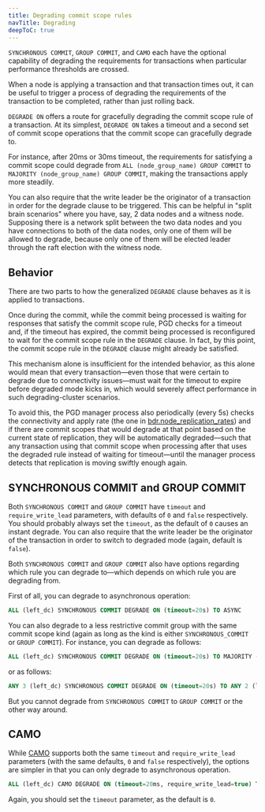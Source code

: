 ```yaml
---
title: Degrading commit scope rules
navTitle: Degrading
deepToC: true
---
```


`SYNCHRONOUS COMMIT`, `GROUP COMMIT`, and `CAMO` each have the optional capability of degrading the requirements for transactions when particular performance thresholds are crossed.

When a node is applying a transaction and that transaction times out, it can be useful to trigger a process of degrading the requirements of the transaction to be completed, rather than just rolling back. 

`DEGRADE ON` offers a route for gracefully degrading the commit scope rule of a transaction. At its simplest, `DEGRADE ON` takes a timeout and a second set of commit scope operations that the commit scope can gracefully degrade to. 

For instance, after 20ms or 30ms timeout, the requirements for satisfying a commit scope could degrade from `ALL (node_group_name) GROUP COMMIT` to `MAJORITY (node_group_name) GROUP COMMIT`, making the transactions apply more steadily.

You can also require that the write leader be the originator of a transaction in order for the degrade clause to be triggered. This can be helpful in "split brain scenarios" where you have, say, 2 data nodes and a witness node. Supposing there is a network split between the two data nodes and you have connections to both of the data nodes, only one of them will be allowed to degrade, because only one of them will be elected leader through the raft election with the witness node.

## Behavior

There are two parts to how the generalized `DEGRADE` clause behaves as it is applied to transactions. 

Once during the commit, while the commit being processed is waiting for responses that satisfy the commit scope rule, PGD checks for a timeout and, if the timeout has expired, the commit being processed is reconfigured to wait for the commit scope rule in the `DEGRADE` clause. In fact, by this point, the commit scope rule in the `DEGRADE` clause might already be satisfied.

This mechanism alone is insufficient for the intended behavior, as this alone would mean that every transaction—even those that were certain to degrade due to connectivity issues—must wait for the timeout to expire before degraded mode kicks in, which would severely affect performance in such degrading-cluster scenarios.

To avoid this, the PGD manager process also periodically (every 5s) checks the connectivity and apply rate (the one in [bdr.node_replication_rates](/pgd/5.7/reference/catalogs-visible/#bdrnode_replication_rates)) and if there are commit scopes that would degrade at that point based on the current state of replication, they will be automatically degraded—such that any transaction using that commit scope when processing after that uses the degraded rule instead of waiting for timeout—until the manager process detects that replication is moving swiftly enough again.

## SYNCHRONOUS COMMIT and GROUP COMMIT 

Both `SYNCHRONOUS COMMIT` and `GROUP COMMIT` have `timeout` and `require_write_lead` parameters, with defaults of `0` and `false` respectively. You should probably always set the `timeout`, as the default of `0` causes an instant degrade. You can also require that the write leader be the originator of the transaction in order to switch to degraded mode (again, default is `false`).

Both `SYNCHRONOUS COMMIT` and `GROUP COMMIT` also have options regarding which rule you can degrade to—which depends on which rule you are degrading from.

First of all, you can degrade to asynchronous operation:

```sql
ALL (left_dc) SYNCHRONOUS COMMIT DEGRADE ON (timeout=20s) TO ASYNC
```

You can also degrade to a less restrictive commit group with the same commit scope kind (again as long as the kind is either `SYNCHRONOUS_COMMIT` or `GROUP COMMIT`). For instance, you can degrade as follows:

```sql
ALL (left_dc) SYNCHRONOUS COMMIT DEGRADE ON (timeout=20s) TO MAJORITY (left_dc) SYNCHRONOUS COMMIT
```

or as follows:

```sql
ANY 3 (left_dc) SYNCHRONOUS COMMIT DEGRADE ON (timeout=20s) TO ANY 2 (left_dc) SYNCHRONOUS COMMIT
```

But you cannot degrade from `SYNCHRONOUS COMMIT` to `GROUP COMMIT` or the other way around.

## CAMO 

While [CAMO](camo) supports both the same `timeout` and `require_write_lead` parameters (with the same defaults, `0` and `false` respectively), the options are simpler in that you can only degrade to asynchronous operation. 

```sql
ALL (left_dc) CAMO DEGRADE ON (timeout=20ms, require_write_lead=true) TO ASYNC
```

Again, you should set the `timeout` parameter, as the default is `0`. 


